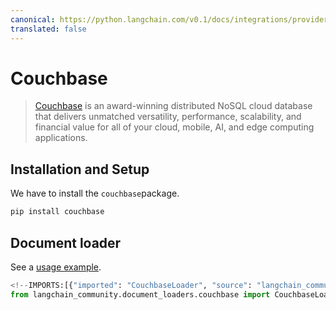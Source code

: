 ```yaml
---
canonical: https://python.langchain.com/v0.1/docs/integrations/providers/couchbase
translated: false
---
```


# Couchbase

>[Couchbase](http://couchbase.com/) is an award-winning distributed NoSQL cloud database
> that delivers unmatched versatility, performance, scalability, and financial value
> for all of your cloud, mobile, AI, and edge computing applications.

## Installation and Setup

We have to install the `couchbase`package.

```bash
pip install couchbase
```

## Document loader

See a [usage example](/docs/integrations/document_loaders/couchbase).

```python
<!--IMPORTS:[{"imported": "CouchbaseLoader", "source": "langchain_community.document_loaders.couchbase", "docs": "https://api.python.langchain.com/en/latest/document_loaders/langchain_community.document_loaders.couchbase.CouchbaseLoader.html", "title": "Couchbase"}]-->
from langchain_community.document_loaders.couchbase import CouchbaseLoader
```